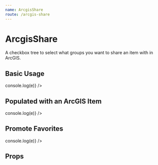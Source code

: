 ```yaml
---
name: ArcgisShare
route: /arcgis-share
---
```





# ArcgisShare

A checkbox tree to select what groups you want to share an item with in ArcGIS.

## Basic Usage

<Playground>
  <ArcgisShare user={user} portal={portal} onChange={e => console.log(e)} />
</Playground>

## Populated with an ArcGIS Item

<Playground>
  <ArcgisShare
    user={user}
    portal={portal}
    sharing={item.sharing}
    onChange={e => console.log(e)}
  />
</Playground>

## Promote Favorites

<Playground>
  <ArcgisShare
    user={user}
    portal={portal}
    promoteFavorites
    onChange={e => console.log(e)}
  />
</Playground>

## Props

<PropsTable of={ArcgisShare} />
